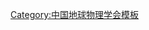 {{Navbox
| name   = 中国地球物理学会第七届理事会
| title  = [[中国地球物理学会]]第七届理事会
| above  = 2003年10月－2008年10月
| bodyclass = hlist
| group1 = 理事长
| list1  = [[王水 (空间物理学家)|王　水]]
| group2 = 副理事长
| list2  = 
* [[徐文荣]]
* [[李绪宣]]
* [[刘启元]]
* [[王平|王　平]]
* [[张永刚]]
* [[孙升林]]
* [[王小牧]]
| group3 = 常务理事
| list3  = 
* [[陈卫东 (石油专家)|陈卫东]]
* [[李绪宣]]
* [[刘启元]]
* [[刘士毅]]
* [[钱玉好]]
* [[秦顺亭]]
* [[石耀霖]]
* [[王椿镛]]
* [[王平|王　平]]
* [[王守君]]
* [[王水 (空间物理学家)|王　水]]
* [[吴建春]]
* [[徐文荣]]
* [[阎万朝]]
* [[尹改|尹　改]]
* [[张金东]]
* [[张永刚]]
* [[赵政璋]]
* [[郑天愉]]
* [[周佰修]]
* [[朱日祥]]
* [[孙升林]]
* [[王小牧]]
* [[熊盛青]]
| group4 = 秘书长
| list4  = [[朱日祥]]
| group5 = 
| list5  = 
| group6 = 
| list6  = 
}}<noinclude>
{{collapsible option}}
[[Category:中国地球物理学会模板]]
</noinclude>